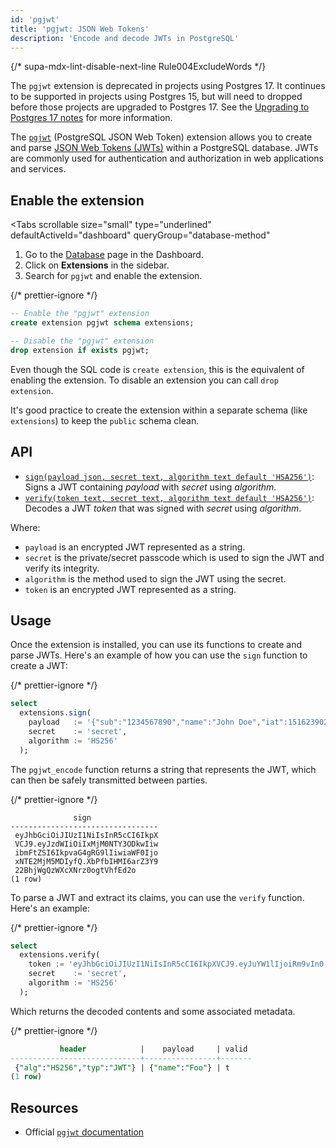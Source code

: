 ```yaml
---
id: 'pgjwt'
title: 'pgjwt: JSON Web Tokens'
description: 'Encode and decode JWTs in PostgreSQL'
---
```


{/* supa-mdx-lint-disable-next-line Rule004ExcludeWords */}

<Admonition type="deprecation">

The `pgjwt` extension is deprecated in projects using Postgres 17. It continues to be supported in projects using Postgres 15, but will need to dropped before those projects are upgraded to Postgres 17. See the [Upgrading to Postgres 17 notes](/docs/guides/platform/upgrading#upgrading-to-postgres-17) for more information.

</Admonition>

The [`pgjwt`](https://github.com/michelp/pgjwt) (PostgreSQL JSON Web Token) extension allows you to create and parse [JSON Web Tokens (JWTs)](https://en.wikipedia.org/wiki/JSON_Web_Token) within a PostgreSQL database. JWTs are commonly used for authentication and authorization in web applications and services.

## Enable the extension

<Tabs
  scrollable
  size="small"
  type="underlined"
  defaultActiveId="dashboard"
  queryGroup="database-method"
>
<TabPanel id="dashboard" label="Dashboard">

1. Go to the [Database](https://supabase.com/dashboard/project/_/database/tables) page in the Dashboard.
2. Click on **Extensions** in the sidebar.
3. Search for `pgjwt` and enable the extension.

</TabPanel>
<TabPanel id="sql" label="SQL">

{/* prettier-ignore */}
```sql
-- Enable the "pgjwt" extension
create extension pgjwt schema extensions;

-- Disable the "pgjwt" extension
drop extension if exists pgjwt;
```

Even though the SQL code is `create extension`, this is the equivalent of enabling the extension.
To disable an extension you can call `drop extension`.

It's good practice to create the extension within a separate schema (like `extensions`) to keep the `public` schema clean.

</TabPanel>
</Tabs>

## API

- [`sign(payload json, secret text, algorithm text default 'HSA256')`](https://github.com/michelp/pgjwt#usage): Signs a JWT containing _payload_ with _secret_ using _algorithm_.
- [`verify(token text, secret text, algorithm text default 'HSA256')`](https://github.com/michelp/pgjwt#usage): Decodes a JWT _token_ that was signed with _secret_ using _algorithm_.

Where:

- `payload` is an encrypted JWT represented as a string.
- `secret` is the private/secret passcode which is used to sign the JWT and verify its integrity.
- `algorithm` is the method used to sign the JWT using the secret.
- `token` is an encrypted JWT represented as a string.

## Usage

Once the extension is installed, you can use its functions to create and parse JWTs. Here's an example of how you can use the `sign` function to create a JWT:

{/* prettier-ignore */}
```sql
select
  extensions.sign(
    payload   := '{"sub":"1234567890","name":"John Doe","iat":1516239022}',
    secret    := 'secret',
    algorithm := 'HS256'
  );
```

The `pgjwt_encode` function returns a string that represents the JWT, which can then be safely transmitted between parties.

{/* prettier-ignore */}
```
              sign
---------------------------------
 eyJhbGciOiJIUzI1NiIsInR5cCI6IkpX
 VCJ9.eyJzdWIiOiIxMjM0NTY3ODkwIiw
 ibmFtZSI6IkpvaG4gRG9lIiwiaWF0Ijo
 xNTE2MjM5MDIyfQ.XbPfbIHMI6arZ3Y9
 22BhjWgQzWXcXNrz0ogtVhfEd2o
(1 row)
```

To parse a JWT and extract its claims, you can use the `verify` function. Here's an example:

{/* prettier-ignore */}
```sql
select
  extensions.verify(
    token := 'eyJhbGciOiJIUzI1NiIsInR5cCI6IkpXVCJ9.eyJuYW1lIjoiRm9vIn0.Q8hKjuadCEhnCPuqIj9bfLhTh_9QSxshTRsA5Aq4IuM',
    secret    := 'secret',
    algorithm := 'HS256'
  );
```

Which returns the decoded contents and some associated metadata.

{/* prettier-ignore */}
```sql
           header            |    payload     | valid
-----------------------------+----------------+-------
 {"alg":"HS256","typ":"JWT"} | {"name":"Foo"} | t
(1 row)
```

## Resources

- Official [`pgjwt` documentation](https://github.com/michelp/pgjwt)
